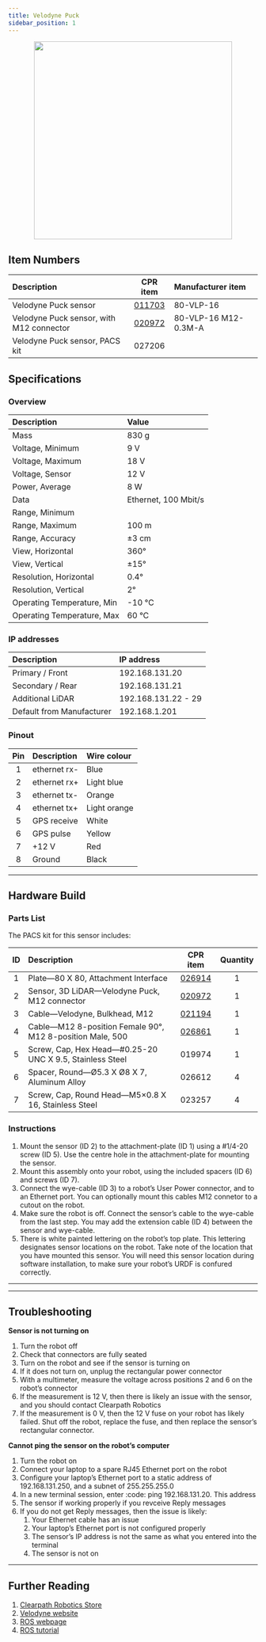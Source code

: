 ```yaml
---
title: Velodyne Puck
sidebar_position: 1
---
```



<center>
  <img
    src="/img/sensor_velodyne_puck_1.jpg"
    width="400"
  />
</center>

<Safety />

## Item Numbers

| Description                              |                       CPR item                       | Manufacturer item    |
| :--------------------------------------- | :--------------------------------------------------: | :------------------- |
| Velodyne Puck sensor                     | [011703](/assets/clearpath_robotics_011703-TDS2.pdf) | 80-VLP-16            |
| Velodyne Puck sensor, with M12 connector | [020972](/assets/clearpath_robotics_020972-TDS2.pdf) | 80-VLP-16 M12-0.3M-A |
| Velodyne Puck sensor, PACS kit           |                        027206                        |                      |

## Specifications

### Overview

| Description                | Value                |
| :------------------------- | :------------------- |
| Mass                       | 830 g                |
| Voltage, Minimum           | 9 V                  |
| Voltage, Maximum           | 18 V                 |
| Voltage, Sensor            | 12 V                 |
| Power, Average             | 8 W                  |
| Data                       | Ethernet, 100 Mbit/s |
| Range, Minimum             |                      |
| Range, Maximum             | 100 m                |
| Range, Accuracy            | ±3 cm                |
| View, Horizontal           | 360°                 |
| View, Vertical             | ±15°                 |
| Resolution, Horizontal     | 0.4°                 |
| Resolution, Vertical       | 2°                   |
| Operating Temperature, Min | -10 °C               |
| Operating Temperature, Max | 60 °C                |

### IP addresses

| Description               | IP address          |
| :------------------------ | :------------------ |
| Primary / Front           | 192.168.131.20      |
| Secondary / Rear          | 192.168.131.21      |
| Additional LiDAR          | 192.168.131.22 - 29 |
| Default from Manufacturer | 192.168.1.201       |

### Pinout

| Pin | Description  | Wire colour  |
| :-: | :----------- | :----------- |
|  1  | ethernet rx- | Blue         |
|  2  | ethernet rx+ | Light blue   |
|  3  | ethernet tx- | Orange       |
|  4  | ethernet tx+ | Light orange |
|  5  | GPS receive  | White        |
|  6  | GPS pulse    | Yellow       |
|  7  | +12 V        | Red          |
|  8  | Ground       | Black        |

---

## Hardware Build

### Parts List

The PACS kit for this sensor includes:

| ID  | Description                                               |                       CPR item                       | Quantity |
| :-: | :-------------------------------------------------------- | :--------------------------------------------------: | :------: |
|  1  | Plate—80 X 80, Attachment Interface                       |   [026914](/assets/clearpath_robotics_026914.pdf)    |    1     |
|  2  | Sensor, 3D LiDAR—Velodyne Puck, M12 connector             | [020972](/assets/clearpath_robotics_020972-TDS2.pdf) |    1     |
|  3  | Cable—Velodyne, Bulkhead, M12                             |   [021194](/assets/clearpath_robotics_021194.pdf)    |    1     |
|  4  | Cable—M12 8-position Female 90°, M12 8-position Male, 500 | [026861](/assets/clearpath_robotics_026861-TDS1.pdf) |    1     |
|  5  | Screw, Cap, Hex Head—#0.25-20 UNC X 9.5, Stainless Steel  |                        019974                        |    1     |
|  6  | Spacer, Round—Ø5.3 X Ø8 X 7, Aluminum Alloy               |                        026612                        |    4     |
|  7  | Screw, Cap, Round Head—M5×0.8 X 16, Stainless Steel       |                        023257                        |    4     |

### Instructions

1.  Mount the sensor (ID 2) to the attachment-plate (ID 1) using a #1/4-20 screw (ID 5).
    Use the centre hole in the attachment-plate for mounting the sensor.
2.  Mount this assembly onto your robot, using the included spacers (ID 6) and screws (ID 7).
3.  Connect the wye-cable (ID 3) to a robot’s User Power connector, and to an Ethernet port.
    You can optionally mount this cables M12 connetor to a cutout on the robot.
4.  Make sure the robot is off.
    Connect the sensor’s cable to the wye-cable from the last step.
    You may add the extension cable (ID 4) between the sensor and wye-cable.
5.  There is white painted lettering on the robot’s top plate.
    This lettering designates sensor locations on the robot.
    Take note of the location that you have mounted this sensor.
    You will need this sensor location during software installation, to make sure your robot’s URDF is confured correctly.

---

<SoftwareBringup />

---

## Troubleshooting

**Sensor is not turning on**

1.  Turn the robot off
2.  Check that connectors are fully seated
3.  Turn on the robot and see if the sensor is turning on
4.  If it does not turn on, unplug the rectangular power connector
5.  With a multimeter, measure the voltage across positions 2 and 6 on the robot’s connector
6.  If the measurement is 12 V, then there is likely an issue with the sensor, and you should contact Clearpath Robotics
7.  If the measurement is 0 V, then the 12 V fuse on your robot has likely failed. Shut off the robot, replace the fuse, and then replace the sensor’s rectangular connector.

**Cannot ping the sensor on the robot’s computer**

1.  Turn the robot on
2.  Connect your laptop to a spare RJ45 Ethernet port on the robot
3.  Configure your laptop’s Ethernet port to a static address of 192.168.131.250, and a subnet of 255.255.255.0
4.  In a new terminal session, enter :code: ping 192.168.131.20. This address
5.  The sensor if working properly if you revceive Reply messages
6.  If you do not get Reply messages, then the issue is likely:
    1.  Your Ethernet cable has an issue
    2.  Your laptop’s Ethernet port is not configured properly
    3.  The sensor’s IP address is not the same as what you entered into the terminal
    4.  The sensor is not on

<TroubleshootingContact />

---

## Further Reading

1. [Clearpath Robotics Store](https://store.clearpathrobotics.com/collections/3d-lidar/products/puck)
2. [Velodyne website](https://store.clearpathrobotics.com/collections/3d-lidar/products/puck)
3. [ROS webpage](http://wiki.ros.org/velodyne)
4. [ROS tutorial](http://wiki.ros.org/velodyne/Tutorials/Getting%20Started%20with%20the%20Velodyne%20VLP16)
